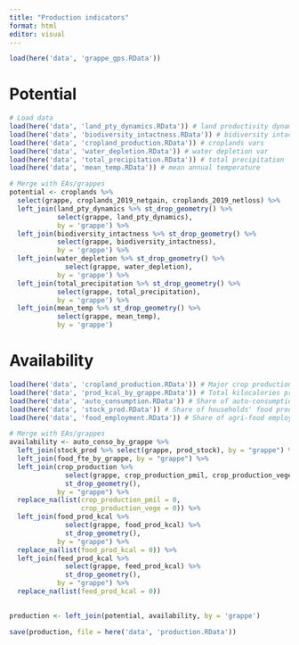 ```yaml
---
title: "Production indicators"
format: html
editor: visual
---
```


```r

load(here('data', 'grappe_gps.RData'))
```

# Potential

```r
# Load data
load(here('data', 'land_pty_dynamics.RData')) # land productivity dynamics
load(here('data', 'biodiversity_intactness.RData')) # bidiversity intactness index
load(here('data', 'cropland_production.RData')) # croplands vars
load(here('data', 'water_depletion.RData')) # water depletion var
load(here('data', 'total_precipitation.RData')) # total precipitation
load(here('data', 'mean_temp.RData')) # mean annual temperature

# Merge with EAs/grappes
potential <- croplands %>% 
  select(grappe, croplands_2019_netgain, croplands_2019_netloss) %>% 
  left_join(land_pty_dynamics %>% st_drop_geometry() %>% 
            select(grappe, land_pty_dynamics),
            by = 'grappe') %>% 
  left_join(biodiversity_intactness %>% st_drop_geometry() %>% 
            select(grappe, biodiversity_intactness),
            by = 'grappe') %>% 
  left_join(water_depletion %>% st_drop_geometry() %>%
              select(grappe, water_depletion),
            by = 'grappe') %>% 
  left_join(total_precipitation %>% st_drop_geometry() %>% 
            select(grappe, total_precipitation),
            by = 'grappe') %>% 
  left_join(mean_temp %>% st_drop_geometry() %>% 
            select(grappe, mean_temp),
            by = 'grappe')

```

# Availability

```r

load(here('data', 'cropland_production.RData')) # Major crop productions
load(here('data', 'prod_kcal_by_grappe.RData')) # Total kilocalories produced for food/feed
load(here('data', 'auto_consumption.RData')) # Share of auto-consumption in total food consumption
load(here('data', 'stock_prod.RData')) # Share of households' food production in stock
load(here('data', 'food_employment.RData')) # Share of agri-food employment through the supply chain

# Merge with EAs/grappes
availability <- auto_conso_by_grappe %>% 
  left_join(stock_prod %>% select(grappe, prod_stock), by = "grappe") %>% 
  left_join(food_fte_by_grappe, by = "grappe") %>% 
  left_join(crop_production %>% 
              select(grappe, crop_production_pmil, crop_production_vege) %>%
              st_drop_geometry(),
            by = "grappe") %>% 
  replace_na(list(crop_production_pmil = 0, 
                  crop_production_vege = 0)) %>% 
  left_join(food_prod_kcal %>% 
              select(grappe, food_prod_kcal) %>% 
              st_drop_geometry(),
            by = "grappe") %>% 
  replace_na(list(food_prod_kcal = 0)) %>% 
  left_join(feed_prod_kcal %>% 
              select(grappe, feed_prod_kcal) %>% 
              st_drop_geometry(),
            by = "grappe") %>% 
  replace_na(list(feed_prod_kcal = 0))
  
```

```r

production <- left_join(potential, availability, by = 'grappe')

save(production, file = here('data', 'production.RData'))
```
